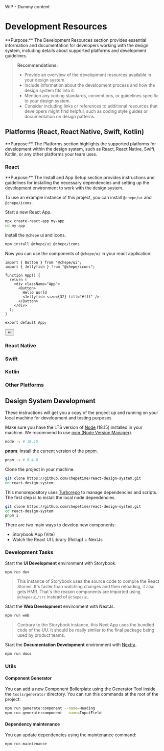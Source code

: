 
<Callout emoji="⚠️" type="warning">
  WIP - Dummy content
</Callout>

# Development Resources

<Callout emoji="💡" type="info">
  **Purpose:** The Development Resources section provides essential information
  and documentation for developers working with the design system, including
  details about supported platforms and development guidelines.
</Callout>

> **Recommendations:**
>
> - Provide an overview of the development resources available in your design system.
> - Include information about the development process and how the design system fits into it.
> - Mention any coding standards, conventions, or guidelines specific to your design system.
> - Consider including links or references to additional resources that developers might find helpful, such as coding style guides or documentation on design patterns.

## Platforms (React, React Native, Swift, Kotlin)

<Callout emoji="💡" type="info">
  **Purpose:** The Platforms section highlights the supported platforms for
  development within the design system, such as React, React Native, Swift,
  Kotlin, or any other platforms your team uses.
</Callout>

### React

<Callout emoji="💡" type="info">
  **Purpose:** The Install and App Setup section provides instructions and
  guidelines for installing the necessary dependencies and setting up the
  development environment to work with the design system.
</Callout>

To use an example instance of this project, you can install `@chepe/ui` and `@chepe/icons`.

Start a new React App.

```sh
npx create-react-app my-app
cd my-app
```

Install the `@chepe` ui and icons.

```sh copy
npm install @chepe/ui @chepe/icons
```

Now you can use the components of `@chepe/ui` in your react application:

```tsx filename="src/App.js" {1,2,7,8,9,10} copy
import { Button } from "@chepe/ui";
import { Jellyfish } from "@chepe/icons";

function App() {
  return (
    <div className="App">
      <Button>
        Hello World
        <Jellyfish size={32} fill="#fff" />
      </Button>
    </div>
  );
}

export default App;
```

<ComponentContainer>
  <Button>
    Hi
    <Jellyfish size={32} fill="#fff" />
  </Button>
</ComponentContainer>

### React Native

### Swift

### Kotlin

### Other Platforms

## Design System Development

These instructions will get you a copy of the project up and running on your local machine for development and testing purposes.

Make sure you have the LTS version of [Node](https://nodejs.dev/) (18.15) installed in your machine. We recommend to use [nvm (Node Version Manager)](https://github.com/nvm-sh/nvm).

```sh
node -v # 18.15
```

**pnpm**: Install the current version of the [pnpm](https://pnpm.io/).

```sh
pnpm -v # 8.4.0
```

Clone the project in your machine.

```sh
git clone https://github.com/chepetime/react-design-system.git
cd react-design-system
```

This monorepository uses [Turborepo](https://turbo.build/) to manage dependencies and scripts. The first step is to install the local node dependencies.

```sh
git clone https://github.com/chepetime/react-design-system.git
cd react-design-system
pnpm i
```

There are two main ways to develop new components:

- Storybook App (Vite)
- Watch the React UI Library (Rollup) + NextJs

### Development Tasks

Start the **UI Development** environment with Storybook.

```sh
npm run dev
```

> This instance of Storybook uses the source code to compile the React Stories. It's faster than watching changes and then reloading, it also gets HMR. That's the reason components are imported using `@chepe/ui/src` instead of `@chepe/ui`.

Start the **Web Development** environment with NextJs.

```sh
npm run web
```

> Contrary to the Storybook instance, this Next App uses the bundled code of the UU. It should be really similar to the final package being used by product teams.

Start the **Documentation Development** environment with [Nextra](https://nextra.site/).

```sh
npm run docs
```

### Utils

#### Component Generator

You can add a new Component Boilerplate using the Generator Tool inside the `tools/generator` directory. You can run this commands at the root of the project:

```sh
npm run generate:component --name=Heading
npm run generate:component --name=InputField
```

#### Dependency maintenance

You can update dependencies using the maintenance command:

```sh
npm run maintenance

```

